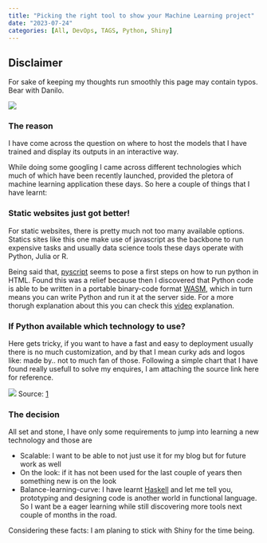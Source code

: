 ```yaml
---
title: "Picking the right tool to show your Machine Learning project"
date: "2023-07-24"
categories: [All, DevOps, TAGS, Python, Shiny]
---
```


:::{.callout-note}
# Disclaimer

For sake of keeping my thoughts run smoothly this page may contain typos. Bear with Danilo.
:::

![](https://1.bp.blogspot.com/-sd4T7ClIXO0/X_G3pLu1yjI/AAAAAAAAlXs/aDcsKH4a9Hwk-p4ZyIVzWnoW9gXVYHqYgCLcBGAsYHQ/w1200-h630-p-k-no-nu/Python%2Bvs%2BJavaScript%2Bwhich%2Bis%2Bbetter%2Bto%2Blearn%2BCoding%2Bfor%2Bbeginners.png)

### The reason 
I have come across the question on where to host the models that I have trained and display its outputs in an interactive way.

While doing some googling I came across different technologies which much of which have been recently launched, provided the pletora of machine learning application these days. So here a couple of things that I have learnt:

### Static websites just got better!
For static websites, there is pretty much not too many available options. Statics sites like this one make use of javascript as the backbone to run expensive tasks and usually data science tools these days operate with Python, Julia or R.

Being said that, [pyscript](https://pyscript.net/) seems to pose a first steps on how to run python in HTML. Found this was a relief because then I discovered that Python code is able to be written in a portable binary-code format [WASM](https://g.co/kgs/RjZ9FK), which in turn means you can write Python and run it at the server side. For a more thorugh explanation about this you can check this [video](https://youtu.be/kwLu3hxwn5M?t=412) explanation.

### If Python available which technology to use?

Here gets tricky, if you want to have a fast and easy to deployment usually there is no much customization, and by that I mean curky ads and logos like: made by.. not to much fan of those. Following a simple chart that I have found really usefull to solve my enquires, I am attaching the source link here for reference.

![](https://global-uploads.webflow.com/5d3ec351b1eba4332d213004/5fa3b0d4a2043bcf84d49134_z87mnMfsPGOF7L3sGULQBusJnJTWGZHWtoizufuDR1q1A6JggFWO9IYHXf8wFyqgKhuG6hEGOPM4Acb-qmNXxwCFW95DPX9r7Syewkejb7itbmm8I_os2XI8bightYGJq7Gg-FXo.png)
Source: [1](https://www.datarevenue.com/en-blog/data-dashboarding-streamlit-vs-dash-vs-shiny-vs-voila)

### The decision

All set and stone, I have only some requirements to jump into learning a new technology and those are 

- Scalable: I want to be able to not just use it for my blog but for future work as well
- On the look: if it has not been used for the last couple of years then something new is on the look
- Balance-learning-curve: I have learnt [Haskell](https://www.google.com/search?q=which+type+of+language+is+haskell&sxsrf=AB5stBjdOjc5HiRUxNEP_nxbOOjJK0_F8Q%3A1690220246103&ei=1ra-ZNrlBd6O9u8P6Y-UsA4&ved=0ahUKEwjaqPGK8aeAAxVeh_0HHekHBeYQ4dUDCA8&uact=5&oq=which+type+of+language+is+haskell&gs_lp=Egxnd3Mtd2l6LXNlcnAiIXdoaWNoIHR5cGUgb2YgbGFuZ3VhZ2UgaXMgaGFza2VsbEgAUABYAHAAeACQAQCYAQCgAQCqAQC4AQPIAQDiAwQYACBB&sclient=gws-wiz-serp) and let me tell you, prototyping and designing code is another world in functional language. So I want be a eager learning while still discovering more tools next couple of months in the road.

Considering these facts: I am planing to stick with Shiny for the time being.










